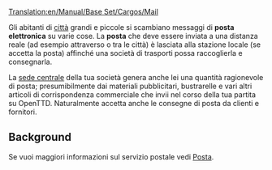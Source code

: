 [[Translation:en/Manual/Base Set/Cargos/Mail]]

{{it/Manuale/Set base/Carichi/MenuCar|nome=Posta
|immagine=en/Manual/Base Set/Cargos/Mail.png
|fornito=[[it/Manuale/Città]], [[it/Manuale/Sede centrale|Sede centrale]]
|richiesto=[[it/Manuale/Città]], [[it/Manuale/Sede centrale|Sede centrale]], [[it/Manuale/Set base/Industrie/Piattaforma petrolifera|Piattaforma petrolifera]]
}}

Gli abitanti di [[it/Manuale/Città|città]] grandi e piccole si scambiano messaggi di '''posta elettronica''' su varie cose. La '''posta''' che deve essere inviata a una distanza reale (ad esempio attraverso o tra le città) è lasciata alla stazione locale (se accetta la posta) affinché una società di trasporti possa raccoglierla e consegnarla.

La [[it/Manuale/Sede centrale|sede centrale]] della tua società genera anche lei una quantità ragionevole di posta; presumibilmente dai materiali pubblicitari, bustrarelle e vari altri articoli di corrispondenza commerciale che invii nel corso della tua partita su OpenTTD. Naturalmente accetta anche le consegne di posta da clienti e fornitori.


==Background==
Se vuoi maggiori informazioni sul servizio postale vedi [https://www.wikipedia.org/wiki/it:Posta Posta].